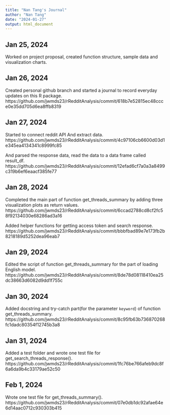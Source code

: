 ```yaml
---
title: "Nan Tang's Journal"
author: "Nan Tang"
date: "2024-01-27"
output: html_document
---
```

## Jan 25, 2024
Worked on project proposal, created function structure, sample data and visualization charts.

## Jan 26, 2024
Created personal github branch and started a journal to record everyday updates on this R package.
https://github.com/jwmds23/rRedditAnalysis/commit/618b7e52815ec48ccce0e35dd705d6ea8ffb8319

## Jan 27, 2024
Started to connect reddit API And extract data.
https://github.com/jwmds23/rRedditAnalysis/commit/4c97106cb6600d03d1e345ea4134341c8999fc85

And parsed the response data, read the data to a data frame called result_df.
https://github.com/jwmds23/rRedditAnalysis/commit/12efad6cf7a0a3a8499c319b6ef6eaacf385fe77

## Jan 28, 2024
Completed the main part of function get_threads_summary by adding three visualization plots as return values.
https://github.com/jwmds23/rRedditAnalysis/commit/6ccad2788cd8cf2fc58f92134030e68286ad3a16

Added helper functions for getting access token and search response.
https://github.com/jwmds23/rRedditAnalysis/commit/bbbfbad89e7e173fb2b8218189d5252dea96eab7

## Jan 29, 2024
Edited the script of function get_threads_summary for the part of loading English model.
https://github.com/jwmds23/rRedditAnalysis/commit/8de78d08118410ea25dc38663d6082d9dd1f755c

## Jan 30, 2024
Added docstring and try-catch part(for the parameter `keyword`) of function get_threads_summary.
https://github.com/jwmds23/rRedditAnalysis/commit/8c95fb63b736870268fc1dadc80354f12745b3a8

## Jan 31, 2024
Added a test folder and wrote one test file for get_search_threads_response().
https://github.com/jwmds23/rRedditAnalysis/commit/1fc76be766afeb9dc8f6a6da9b4c33179ae52c50

## Feb 1, 2024
Wrote one test file for get_threads_summary().
https://github.com/jwmds23/rRedditAnalysis/commit/07e0db1dc92afae64e6d14aac0712c930303b415

